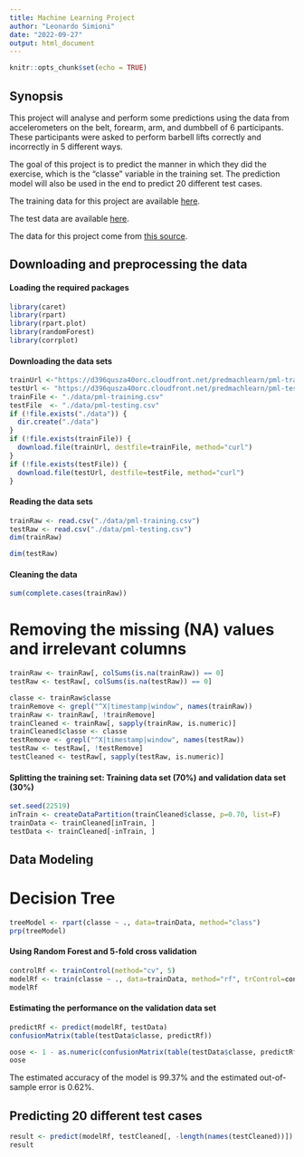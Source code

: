 ---
title: Machine Learning Project
author: "Leonardo Simioni"
date: "2022-09-27"
output: html_document
---

```{r setup, include=FALSE}
knitr::opts_chunk$set(echo = TRUE)
```

## Synopsis

This project will analyse and perform some predictions using the data from accelerometers on the belt, forearm, arm, and dumbbell of 6 participants. These participants were asked to perform barbell lifts correctly and incorrectly in 5 different ways. 

The goal of this project is to predict the manner in which they did the exercise, which is the "classe" variable in the training set. The prediction model will also be used in the end to predict 20 different test cases. 

The training data for this project are available [here](https://d396qusza40orc.cloudfront.net/predmachlearn/pml-training.csv).

The test data are available [here](https://d396qusza40orc.cloudfront.net/predmachlearn/pml-testing.csv).

The data for this project come from [this source](http://groupware.les.inf.puc-rio.br/har).

## Downloading and preprocessing the data

#### Loading the required packages

```{r, output=FALSE}
library(caret)
library(rpart)
library(rpart.plot)
library(randomForest)
library(corrplot)
```

#### Downloading the data sets

```{r}
trainUrl <-"https://d396qusza40orc.cloudfront.net/predmachlearn/pml-training.csv"
testUrl <- "https://d396qusza40orc.cloudfront.net/predmachlearn/pml-testing.csv"
trainFile <- "./data/pml-training.csv"
testFile  <- "./data/pml-testing.csv"
if (!file.exists("./data")) {
  dir.create("./data")
}
if (!file.exists(trainFile)) {
  download.file(trainUrl, destfile=trainFile, method="curl")
}
if (!file.exists(testFile)) {
  download.file(testUrl, destfile=testFile, method="curl")
}
```

#### Reading the data sets

```{r}
trainRaw <- read.csv("./data/pml-training.csv")
testRaw <- read.csv("./data/pml-testing.csv")
dim(trainRaw)
```

```{r}
dim(testRaw)
```

#### Cleaning the data 

```{r}
sum(complete.cases(trainRaw))
```

# Removing the missing (NA) values and irrelevant columns

```{r}
trainRaw <- trainRaw[, colSums(is.na(trainRaw)) == 0]
testRaw <- testRaw[, colSums(is.na(testRaw)) == 0]
```

```{r}
classe <- trainRaw$classe
trainRemove <- grepl("^X|timestamp|window", names(trainRaw))
trainRaw <- trainRaw[, !trainRemove]
trainCleaned <- trainRaw[, sapply(trainRaw, is.numeric)]
trainCleaned$classe <- classe
testRemove <- grepl("^X|timestamp|window", names(testRaw))
testRaw <- testRaw[, !testRemove]
testCleaned <- testRaw[, sapply(testRaw, is.numeric)]
```

#### Splitting the training set: Training data set (70%) and validation data set (30%)

```{r}
set.seed(22519)  
inTrain <- createDataPartition(trainCleaned$classe, p=0.70, list=F)
trainData <- trainCleaned[inTrain, ]
testData <- trainCleaned[-inTrain, ]
```

## Data Modeling

# Decision Tree
```{r}
treeModel <- rpart(classe ~ ., data=trainData, method="class")
prp(treeModel)
```

#### Using Random Forest and 5-fold cross validation

```{r}
controlRf <- trainControl(method="cv", 5)
modelRf <- train(classe ~ ., data=trainData, method="rf", trControl=controlRf, ntree=250)
modelRf
```

#### Estimating the performance on the validation data set

```{r}
predictRf <- predict(modelRf, testData)
confusionMatrix(table(testData$classe, predictRf))
```

```{r}
oose <- 1 - as.numeric(confusionMatrix(table(testData$classe, predictRf))$overall[1])
oose
```

The estimated accuracy of the model is 99.37% and the estimated out-of-sample error is 0.62%.

## Predicting 20 different test cases

```{r}
result <- predict(modelRf, testCleaned[, -length(names(testCleaned))])
result
```





